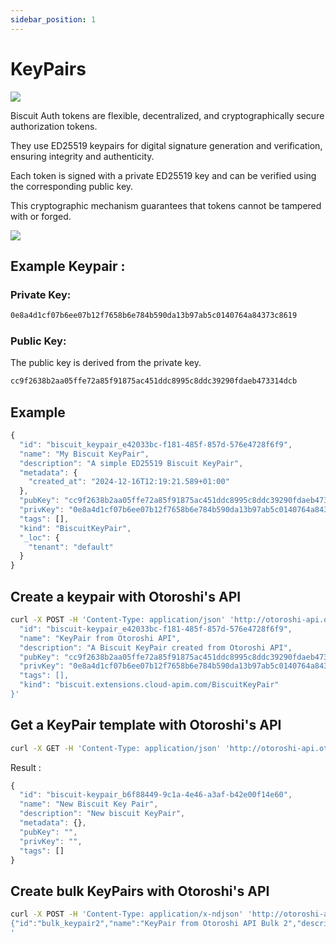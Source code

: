 ```yaml
---
sidebar_position: 1
---
```



# KeyPairs

![](/img/undraw_fingerprint.svg)

Biscuit Auth tokens are flexible, decentralized, and cryptographically secure authorization tokens. 

They use ED25519 keypairs for digital signature generation and verification, ensuring integrity and authenticity.

Each token is signed with a private ED25519 key and can be verified using the corresponding public key. 

This cryptographic mechanism guarantees that tokens cannot be tampered with or forged.

![](/screenshots/biscuit-keypair-creation.png)

## Example Keypair :

### Private Key:
```txt
0e8a4d1cf07b6ee07b12f7658b6e784b590da13b97ab5c0140764a84373c8619
```

### Public Key:
The public key is derived from the private key.

```txt
cc9f2638b2aa05ffe72a85f91875ac451ddc8995c8ddc39290fdaeb473314dcb
```

## Example

```javascript
{
  "id": "biscuit_keypair_e42033bc-f181-485f-857d-576e4728f6f9",
  "name": "My Biscuit KeyPair",
  "description": "A simple ED25519 Biscuit KeyPair",
  "metadata": {
    "created_at": "2024-12-16T12:19:21.589+01:00"
  },
  "pubKey": "cc9f2638b2aa05ffe72a85f91875ac451ddc8995c8ddc39290fdaeb473314dcb",
  "privKey": "0e8a4d1cf07b6ee07b12f7658b6e784b590da13b97ab5c0140764a84373c8619",
  "tags": [],
  "kind": "BiscuitKeyPair",
  "_loc": {
    "tenant": "default"
  }
}
```

## Create a keypair with Otoroshi's API
```bash 
curl -X POST -H 'Content-Type: application/json' 'http://otoroshi-api.oto.tools:8080/apis/biscuit.extensions.cloud-apim.com/v1/biscuit-keypairs' -u admin-api-apikey-id:admin-api-apikey-secret -d '{
  "id": "biscuit-keypair_e42033bc-f181-485f-857d-576e4728f6f9",
  "name": "KeyPair from Otoroshi API",
  "description": "A Biscuit KeyPair created from Otoroshi API",
  "pubKey": "cc9f2638b2aa05ffe72a85f91875ac451ddc8995c8ddc39290fdaeb473314dcb",
  "privKey": "0e8a4d1cf07b6ee07b12f7658b6e784b590da13b97ab5c0140764a84373c8619",
  "tags": [],
  "kind": "biscuit.extensions.cloud-apim.com/BiscuitKeyPair"
}'
```

## Get a KeyPair template with Otoroshi's API
```bash 
curl -X GET -H 'Content-Type: application/json' 'http://otoroshi-api.oto.tools:8080/apis/biscuit.extensions.cloud-apim.com/v1/biscuit-keypairs/_template' -u admin-api-apikey-id:admin-api-apikey-secret
```

Result : 
```js
{
  "id": "biscuit-keypair_b6f88449-9c1a-4e46-a3af-b42e00f14e60",
  "name": "New Biscuit Key Pair",
  "description": "New biscuit KeyPair",
  "metadata": {},
  "pubKey": "",
  "privKey": "",
  "tags": []
}
```

## Create bulk KeyPairs with Otoroshi's API
```bash 
curl -X POST -H 'Content-Type: application/x-ndjson' 'http://otoroshi-api.oto.tools:8080/apis/biscuit.extensions.cloud-apim.com/v1/biscuit-keypairs/_bulk' -u admin-api-apikey-id:admin-api-apikey-secret -d '{"id":"bulk_keypair1","name":"KeyPair from Otoroshi API Bulk 1","description":"A Biscuit KeyPair created from Otoroshi API","pubKey":"cc9f2638b2aa05ffe72a85f91875ac451ddc8995c8ddc39290fdaeb473314dcb","privKey":"0e8a4d1cf07b6ee07b12f7658b6e784b590da13b97ab5c0140764a84373c8619","tags":[],"kind":"biscuit.extensions.cloud-apim.com/BiscuitKeyPair"}
{"id":"bulk_keypair2","name":"KeyPair from Otoroshi API Bulk 2","description":"A Biscuit KeyPair created from Otoroshi API","pubKey":"cc9f2638b2aa05ffe72a85f91875ac451ddc8995c8ddc39290fdaeb473314dcb","privKey":"0e8a4d1cf07b6ee07b12f7658b6e784b590da13b97ab5c0140764a84373c8619","tags":[],"kind":"biscuit.extensions.cloud-apim.com/BiscuitKeyPair"}
'
```
